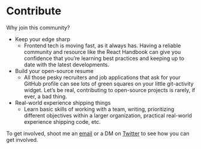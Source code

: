 
# Contribute

Why join this community?

- Keep your edge sharp
    - Frontend tech is moving fast, as it always has. Having a reliable community and resource like the React Handbook can give you confidence that you’re learning best practices and keeping up to date with the latest developments.
- Build your open-source resume
    - All those pesky recruiters and job applications that ask for your GitHub profile can see lots of green squares on your little git-activity widget. Let’s be real, contributing to open-source projects is rarely, if ever, a bad thing.
- Real-world experience shipping things
    - Learn basic skills of working with a team, writing, prioritizing different objectives within a larger organization, practical real-world experience shipping code, etc.

<Contributors />

To get involved, shoot me an [email](mailto:eric.diviney@dialexa.com) or a DM on [Twitter](https://twitter.com/EricDiviney) to see how you can get involved.